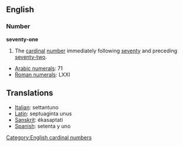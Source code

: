 == English ==
=== Number ===
'''seventy-one'''

#The [[cardinal]] [[number]] immediately following [[seventy]] and preceding [[seventy-two]].

*[[w:Arabic Numerals|Arabic numerals]]: 71
*[[w:Roman numerals|Roman numerals]]: LXXI

==Translations==
*[[Italian]]: settantuno
*[[Latin]]: septuaginta unus
*[[Sanskrit]]: ékasaptati
*[[Spanish]]: setenta y uno

[[Category:English cardinal numbers]]